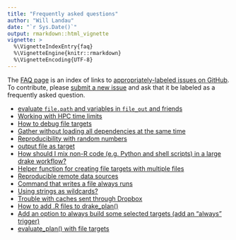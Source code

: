 ```yaml
---
title: "Frequently asked questions"
author: "Will Landau"
date: "`r Sys.Date()`"
output: rmarkdown::html_vignette
vignette: >
  %\VignetteIndexEntry{faq}
  %\VignetteEngine{knitr::rmarkdown}
  %\VignetteEncoding{UTF-8}
---
```


The [FAQ page](https://ropensci.github.io/drake/articles/faq.html) is an index of links to [appropriately-labeled issues on GitHub](https://github.com/ropensci/drake/issues?q=is%3Aissue+is%3Aopen+label%3A%22frequently+asked+question%22). To contribute, please [submit a new issue](https://github.com/ropensci/drake/issues/new) and ask that it be labeled as a frequently asked question.

- [evaluate `file.path` and variables in `file_out` and friends](https://github.com/ropensci/drake/issues/353)
- [Working with HPC time limits](https://github.com/ropensci/drake/issues/349)
- [How to debug file targets](https://github.com/ropensci/drake/issues/331)
- [Gather without loading all dependencies at the same time](https://github.com/ropensci/drake/issues/325)
- [Reproducibility with random numbers](https://github.com/ropensci/drake/issues/313)
- [output file as target](https://github.com/ropensci/drake/issues/297)
- [How should I mix non-R code (e.g. Python and shell scripts) in a large drake workflow?](https://github.com/ropensci/drake/issues/277)
- [Helper function for creating file targets with multiple files](https://github.com/ropensci/drake/issues/257)
- [Reproducible remote data sources](https://github.com/ropensci/drake/issues/252)
- [Command that writes a file always runs](https://github.com/ropensci/drake/issues/245)
- [Using strings as wildcards?](https://github.com/ropensci/drake/issues/199)
- [Trouble with caches sent through Dropbox](https://github.com/ropensci/drake/issues/198)
- [How to add .R files to drake_plan()](https://github.com/ropensci/drake/issues/193)
- [Add an option to always build some selected targets (add an "always" trigger)](https://github.com/ropensci/drake/issues/166)
- [evaluate_plan() with file targets](https://github.com/ropensci/drake/issues/106)
